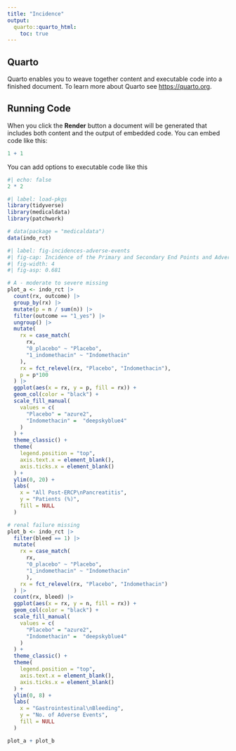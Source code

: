 ```yaml
---
title: "Incidence"
output:
  quarto::quarto_html:
    toc: true
---
```


## Quarto

Quarto enables you to weave together content and executable code into a finished document. To learn more about Quarto see <https://quarto.org>.

## Running Code

When you click the **Render** button a document will be generated that includes both content and the output of embedded code. You can embed code like this:

```r
1 + 1
```

You can add options to executable code like this

```r
#| echo: false
2 * 2
```

```r
#| label: load-pkgs
library(tidyverse)
library(medicaldata)
library(patchwork)

# data(package = "medicaldata")
data(indo_rct)

```


```r
#| label: fig-incidences-adverse-events
#| fig-cap: Incidence of the Primary and Secondary End Points and Adverse Events
#| fig-width: 4
#| fig-asp: 0.681

# A - moderate to severe missing
plot_a <- indo_rct |> 
  count(rx, outcome) |>
  group_by(rx) |>
  mutate(p = n / sum(n)) |>
  filter(outcome == "1_yes") |>
  ungroup() |>
  mutate(
    rx = case_match(
      rx, 
      "0_placebo" ~ "Placebo",
      "1_indomethacin" ~ "Indomethacin"
    ),
    rx = fct_relevel(rx, "Placebo", "Indomethacin"),
    p = p*100
  ) |>
  ggplot(aes(x = rx, y = p, fill = rx)) +
  geom_col(color = "black") +
  scale_fill_manual(
    values = c(
      "Placebo" = "azure2", 
      "Indomethacin" =  "deepskyblue4"
    )
  ) + 
  theme_classic() +
  theme(
    legend.position = "top",
    axis.text.x = element_blank(),
    axis.ticks.x = element_blank()
  ) +
  ylim(0, 20) +
  labs(
    x = "All Post-ERCP\nPancreatitis",
    y = "Patients (%)",
    fill = NULL
  )

# renal failure missing
plot_b <- indo_rct |>
  filter(bleed == 1) |>
  mutate(
    rx = case_match(
      rx, 
      "0_placebo" ~ "Placebo",
      "1_indomethacin" ~ "Indomethacin"
      ),
    rx = fct_relevel(rx, "Placebo", "Indomethacin")
  ) |>
  count(rx, bleed) |>
  ggplot(aes(x = rx, y = n, fill = rx)) +
  geom_col(color = "black") +
  scale_fill_manual(
    values = c(
      "Placebo" = "azure2", 
      "Indomethacin" =  "deepskyblue4"
    )
  ) + 
  theme_classic() +
  theme(
    legend.position = "top",
    axis.text.x = element_blank(),
    axis.ticks.x = element_blank()
  ) +
  ylim(0, 8) +
  labs(
    x = "Gastrointestinal\nBleeding",
    y = "No. of Adverse Events",
    fill = NULL
  )

plot_a + plot_b
```
